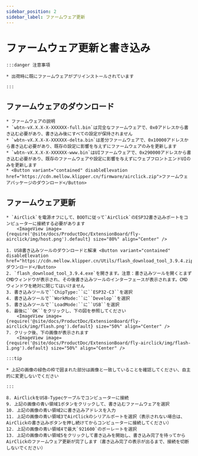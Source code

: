 ```yaml
---
sidebar_position: 2
sidebar_label: ファームウェア更新
---
```






# ファームウェア更新と書き込み

    :::danger 注意事項

    * 出荷時に既にファームウェアがプリインストールされています

    :::

## ファームウェアのダウンロード

    * ファームウェアの説明
    * `wbtn-vX.X.X-X-XXXXXX-full.bin`は完全なファームウェアで、0x0アドレスから書き込む必要があり、書き込み後にすべての設定が保持されません
    * `wbtn-vX.X.X-X-XXXXXX-delta.bin`は差分ファームウェアで、0x10000アドレスから書き込む必要があり、既存の設定に影響を与えずにファームウェアのみを更新します
    * `wbtn-vX.X.X-X-XXXXXX-www.bin`はUIファームウェアで、0x290000アドレスから書き込む必要があり、既存のファームウェアや設定に影響を与えずにウェブフロントエンドUIのみを更新します
    * <Button variant="contained" disableElevation href="https://cdn.mellow.klipper.cn/firmware/airclick.zip">ファームウェアパッケージのダウンロード</Button>

## ファームウェア更新
    * `AirClick`を電源オフにして、BOOTに従って`AirClick`のESP32書き込みポートをコンピューターに接続する必要があります
        <ImageView image={require('@site/docs/ProductDoc/ExtensionBoard/fly-airclick/img/host.png').default} size="80%" align="Center" />

    1. USB書き込みツールのダウンロードと解凍 <Button variant="contained" disableElevation href="https://cdn.mellow.klipper.cn/Utils/flash_download_tool_3.9.4.zip">ダウンロード</Button>
    2. `flash_download_tool_3.9.4.exe`を開きます。注意：書き込みツールを開くとまずCMDウィンドウが表示され、その後書き込みツールのインターフェースが表示されます。CMDウィンドウを絶対に閉じてはいけません
    3. 書き込みツールで``ChipType:``に``ESP32-C3``を選択
    4. 書き込みツールで``WorkMode:``に``Develop``を選択
    5. 書き込みツールで``LoadMode:``に``USB``を選択
    6. 最後に``OK``をクリックし、下の図を参照してください
        <ImageView image={require('@site/docs/ProductDoc/ExtensionBoard/fly-airclick/img/flash.png').default} size="50%" align="Center" />
    7. クリック後、下の画像が表示されます
        <ImageView image={require('@site/docs/ProductDoc/ExtensionBoard/fly-airclick/img/flash-1.png').default} size="50%" align="Center" />

    :::tip

    * 上記の画像の緑色の枠で囲まれた部分は画像と一致していることを確認してください、自主的に変更しないでください

    :::

    8. AirClickをUSB-Typecケーブルでコンピューターに接続
    9. 上記の画像の青い領域1ボタンをクリックして、書き込むファームウェアを選択
    10. 上記の画像の青い領域2に書き込みアドレスを入力
    11. 上記の画像の青い領域3でAirClickのシリアルポートを選択（表示されない場合は、AirClickの書き込みボタンを押し続けてからコンピューターに接続してください）
    12. 上記の画像の青い領域4で最大`921600`のボーレートを選択
    13. 上記の画像の青い領域5をクリックして書き込みを開始し、書き込み完了を待ってからAirClickのファームウェア更新が完了します（書き込み完了の表示が出るまで、接続を切断しないでください）